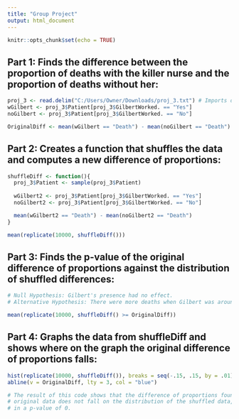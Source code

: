 ---
title: "Group Project"
output: html_document
---

```{r setup, include=FALSE}
knitr::opts_chunk$set(echo = TRUE)
```


## Part 1: Finds the difference between the proportion of deaths with the killer nurse and the proportion of deaths without her:
```{r}
proj_3 <- read.delim("C:/Users/Owner/Downloads/proj_3.txt") # Imports data.
wGilbert <- proj_3$Patient[proj_3$GilbertWorked. == "Yes"]
noGilbert <- proj_3$Patient[proj_3$GilbertWorked. == "No"]

OriginalDiff <- mean(wGilbert == "Death") - mean(noGilbert == "Death")
```


## Part 2: Creates a function that shuffles the data and computes a new difference of proportions:
```{r}
shuffleDiff <- function(){
  proj_3$Patient <- sample(proj_3$Patient)
  
  wGilbert2 <- proj_3$Patient[proj_3$GilbertWorked. == "Yes"]
  noGilbert2 <- proj_3$Patient[proj_3$GilbertWorked. == "No"]

  mean(wGilbert2 == "Death") - mean(noGilbert2 == "Death")
}

mean(replicate(10000, shuffleDiff()))
```


## Part 3: Finds the p-value of the original difference of proportions against the distribution of shuffled differences:
```{r}
# Null Hypothesis: Gilbert's presence had no effect.
# Alternative Hypothesis: There were more deaths when Gilbert was around.

mean(replicate(10000, shuffleDiff() >= OriginalDiff))
```


## Part 4: Graphs the data from shuffleDiff and shows where on the graph the original difference of proportions falls:
```{r}
hist(replicate(10000, shuffleDiff()), breaks = seq(-.15, .15, by = .01))
abline(v = OriginalDiff, lty = 3, col = "blue")

# The result of this code shows that the difference of proportions found in the
# original data does not fall on the distribution of the shuffled data, resulting
# in a p-value of 0.
```

